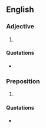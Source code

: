 ==English==

===Adjective===
{{en-adj|-}}

# {{misspelling of|en|in-between}}

====Quotations====
* {{seeCites|en}}

===Preposition===
{{en-prep}}

# {{misspelling of|en|in between}}

====Quotations====
* {{seeCites|en}}